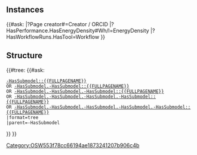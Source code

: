== Instances ==

{{#ask: [[Category:OSW553f78cc66194ae1873241207b906c4b]]
|?Page creator#=Creator / ORCID
|?HasPerformance.HasEnergyDensity#Wh/l=EnergyDensity
|?HasWorkflowRuns.HasTool=Workflow
<!-- |format=datatable -->
}}

==Structure==
{{#tree:
{{#ask:
 [[-HasSubmodel::{{FULLPAGENAME}}]]
 OR [[-HasSubmodel.-HasSubmodel::{{FULLPAGENAME}}]]
 OR [[-HasSubmodel.-HasSubmodel.-HasSubmodel::{{FULLPAGENAME}}]]
 OR [[-HasSubmodel.-HasSubmodel.-HasSubmodel.-HasSubmodel::{{FULLPAGENAME}}]]
 OR [[-HasSubmodel.-HasSubmodel.-HasSubmodel.-HasSubmodel.-HasSubmodel::{{FULLPAGENAME}}]]
 |format=tree
 |parent=-HasSubmodel
}}
}}